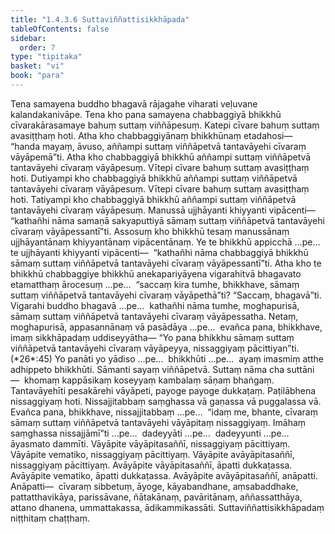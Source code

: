 ```yaml
---
title: "1.4.3.6 Suttaviññattisikkhāpada"
tableOfContents: false
sidebar:
  order: 7
type: "tipitaka"
basket: "vi"
book: "para"
---
```



<DynamicBreadcrumb />

<Division number="636" book="para">

<Paragraph number="2350" book="para">
Tena samayena buddho bhagavā rājagahe viharati veḷuvane kalandakanivāpe. Tena kho pana samayena chabbaggiyā bhikkhū cīvarakārasamaye bahuṃ suttaṃ viññāpesuṃ. Katepi cīvare bahuṃ suttaṃ avasiṭṭhaṃ hoti. Atha kho chabbaggiyānaṃ bhikkhūnaṃ etadahosi—  “handa mayaṃ, āvuso, aññampi suttaṃ viññāpetvā tantavāyehi cīvaraṃ vāyāpemā”ti. Atha kho chabbaggiyā bhikkhū aññampi suttaṃ viññāpetvā tantavāyehi cīvaraṃ vāyāpesuṃ. Vītepi cīvare bahuṃ suttaṃ avasiṭṭhaṃ hoti. Dutiyampi kho chabbaggiyā bhikkhū aññampi suttaṃ viññāpetvā tantavāyehi cīvaraṃ vāyāpesuṃ. Vītepi cīvare bahuṃ suttaṃ avasiṭṭhaṃ hoti. Tatiyampi kho chabbaggiyā bhikkhū aññampi suttaṃ viññāpetvā tantavāyehi cīvaraṃ vāyāpesuṃ. Manussā ujjhāyanti khiyyanti vipācenti—  “kathañhi nāma samaṇā sakyaputtiyā sāmaṃ suttaṃ viññāpetvā tantavāyehi cīvaraṃ vāyāpessantī”ti.
</Paragraph>

<Paragraph number="2351" book="para">
Assosuṃ kho bhikkhū tesaṃ manussānaṃ ujjhāyantānaṃ khiyyantānaṃ vipācentānaṃ. Ye te bhikkhū appicchā …pe…  te ujjhāyanti khiyyanti vipācenti—  “kathañhi nāma chabbaggiyā bhikkhū sāmaṃ suttaṃ viññāpetvā tantavāyehi cīvaraṃ vāyāpessantī”ti.
</Paragraph>

<Paragraph number="2352" book="para">
Atha kho te bhikkhū chabbaggiye bhikkhū anekapariyāyena vigarahitvā bhagavato etamatthaṃ ārocesuṃ …pe…  “saccaṃ kira tumhe, bhikkhave, sāmaṃ suttaṃ viññāpetvā tantavāyehi cīvaraṃ vāyāpethā”ti? “Saccaṃ, bhagavā”ti. Vigarahi buddho bhagavā …pe…  kathañhi nāma tumhe, moghapurisā, sāmaṃ suttaṃ viññāpetvā tantavāyehi cīvaraṃ vāyāpessatha. Netaṃ, moghapurisā, appasannānaṃ vā pasādāya …pe…  evañca pana, bhikkhave, imaṃ sikkhāpadaṃ uddiseyyātha—
</Paragraph>

</Division>
<Division number="637" book="para">

<Paragraph number="2353" book="para">
<Emphasis>“Yo pana bhikkhu sāmaṃ suttaṃ viññāpetvā tantavāyehi cīvaraṃ vāyāpeyya, nissaggiyaṃ pācittiyan”</Emphasis>ti. (*26*:<Emphasis>45</Emphasis>)
</Paragraph>

</Division>
<Division number="638" book="para">

<Paragraph number="2354" book="para">
<Emphasis>Yo panā</Emphasis>ti yo yādiso …pe…  <Emphasis>bhikkhū</Emphasis>ti …pe…  ayaṃ imasmiṃ atthe adhippeto bhikkhūti.
</Paragraph>

<Paragraph number="2355" book="para">
<Emphasis>Sāman</Emphasis>ti sayaṃ viññāpetvā.
</Paragraph>

<Paragraph number="2356" book="para">
<Emphasis>Suttaṃ</Emphasis> nāma cha suttāni—  khomaṃ kappāsikaṃ koseyyaṃ kambalaṃ sāṇaṃ bhaṅgaṃ.
</Paragraph>

<Paragraph number="2357" book="para">
<Emphasis>Tantavāyehī</Emphasis>ti pesakārehi vāyāpeti, payoge payoge dukkaṭaṃ. Paṭilābhena nissaggiyaṃ hoti. Nissajjitabbaṃ saṃghassa vā gaṇassa vā puggalassa vā. Evañca pana, bhikkhave, nissajjitabbaṃ …pe…  “idaṃ me, bhante, cīvaraṃ sāmaṃ suttaṃ viññāpetvā tantavāyehi vāyāpitaṃ nissaggiyaṃ. Imāhaṃ saṃghassa nissajjāmī”ti …pe…  dadeyyāti …pe…  dadeyyunti …pe…  āyasmato dammīti.
</Paragraph>

</Division>
<Division number="639" book="para">

<Paragraph number="2358" book="para">
Vāyāpite vāyāpitasaññī, nissaggiyaṃ pācittiyaṃ. Vāyāpite vematiko, nissaggiyaṃ pācittiyaṃ. Vāyāpite avāyāpitasaññī, nissaggiyaṃ pācittiyaṃ.
</Paragraph>

<Paragraph number="2359" book="para">
Avāyāpite vāyāpitasaññī, āpatti dukkaṭassa. Avāyāpite vematiko, āpatti dukkaṭassa. Avāyāpite avāyāpitasaññī, anāpatti.
</Paragraph>

</Division>
<Division number="640" book="para">

<Paragraph number="2360" book="para">
Anāpatti—  cīvaraṃ sibbetuṃ, āyoge, kāyabandhane, aṃsabaddhake, pattatthavikāya, parissāvane, ñātakānaṃ, pavāritānaṃ, aññassatthāya, attano dhanena, ummattakassa, ādikammikassāti.

</Paragraph>
</Division>

<Paragraph number="2361" type="center" book="para">
Suttaviññattisikkhāpadaṃ niṭṭhitaṃ chaṭṭhaṃ.
</Paragraph>